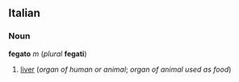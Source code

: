 ==Italian==
===Noun===
'''fegato''' ''m'' (''plural'' '''fegati''')

#[[liver]] (''organ of human or animal''; ''organ of animal used as food'')